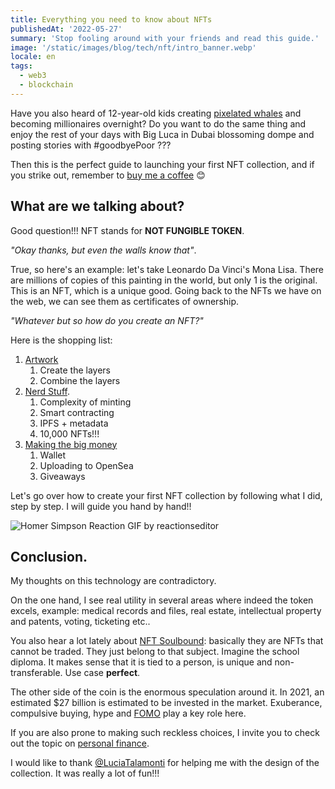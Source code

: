 ```yaml
---
title: Everything you need to know about NFTs
publishedAt: '2022-05-27'
summary: 'Stop fooling around with your friends and read this guide.'
image: '/static/images/blog/tech/nft/intro_banner.webp'
locale: en
tags:
  - web3
  - blockchain
---
```


Have you also heard of 12-year-old kids creating [pixelated whales](https://opensea.io/collection/weirdwhales) and becoming millionaires overnight? Do you want to do the same thing and enjoy the rest of your days with Big Luca in Dubai blossoming dompe and posting stories with #goodbyePoor ???

Then this is the perfect guide to launching your first NFT collection, and
if you strike out, remember to [buy me a coffee](https://ko-fi.com/lukapetro) 😊

## What are we talking about?

Good question!!! NFT stands for **NOT FUNGIBLE TOKEN**.

_"Okay thanks, but even the walls know that"_.

True, so here's an example: let's take Leonardo Da Vinci's Mona Lisa. There are millions of copies of this painting in the world, but only 1 is the original. This is an NFT, which is a unique good.
Going back to the NFTs we have on the web, we can see them as certificates of ownership.

_"Whatever but so how do you create an NFT?"_

Here is the shopping list:

1. [Artwork](/blog)
   1. Create the layers
   2. Combine the layers
2. [Nerd Stuff](/blog).
   1. Complexity of minting
   2. Smart contracting
   3. IPFS + metadata
   4. 10,000 NFTs!!!
3. [Making the big money](/blog)
   1. Wallet
   2. Uploading to OpenSea
   3. Giveaways

Let's go over how to create your first NFT collection by following what I did, step by step. I will guide you hand by hand!!

![Homer Simpson Reaction GIF by reactionseditor](https://media1.giphy.com/media/jUwpNzg9IcyrK/giphy.gif?cid=ecf05e47kad7hvjovtncg62loqh65w407cvez1a7v09gf6pm&rid=giphy.gif&ct=g)

## Conclusion.

My thoughts on this technology are contradictory.

On the one hand, I see real utility in several areas where indeed the token excels, example: medical records and files, real estate, intellectual property and patents, voting, ticketing etc..

You also hear a lot lately about [NFT Soulbound](https://vitalik.ca/general/2022/01/26/soulbound.html): basically they are NFTs that cannot be traded. They just belong to that subject. Imagine the school diploma. It makes sense that it is tied to a person, is unique and non-transferable. Use case **perfect**.

The other side of the coin is the enormous speculation around it. In 2021, an estimated $27 billion is estimated to be invested in the market. Exuberance, compulsive buying, hype and [FOMO](https://en.wikipedia.org/wiki/Fear_of_missing_out) play a key role here.

If you are also prone to making such reckless choices, I invite you to check out the topic on [personal finance](/blog).

I would like to thank [@LuciaTalamonti](https://read.cv/luciatalamonti) for helping me with the design of the collection. It was really a lot of fun!!!
